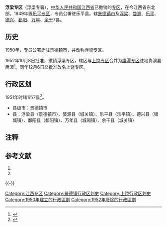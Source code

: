 {{noteTA
|1=zh-hans:余干; zh-hant:餘干
}}
{{Infobox Former Subdivision
|native_name = 
|conventional_long_name = 浮梁专区
|common_name = 浮梁专署
|subdivision = [[专区|专区]]
|nation = {{CHN}}[[江西省|江西省]]
|year_start = 1950年
|event_start = 
|date_start = 
|year_end = 1952年
|event_end = 
|date_end = 
|p1 = 乐平专区
|flag_p1 = Flag of the People's Republic of China.svg
|s1 = 鹰潭专区
|flag_s1 = Flag of the People's Republic of China.svg
|image_flag = 
|image_coat = 
|image_map = 
|image_map_caption = 
|capital = [[景德镇市_(县级)|景德镇市]]
|common_languages       = [[赣语|赣语]]
|stat_year1             = 
|stat_area1             = 
|stat_pop1              = 
|today = 地级[[景德镇市|景德镇市]]、地级[[上饶市|上饶市]]、地级[[鹰潭市|鹰潭市]]
}}
'''浮梁专区'''（浮梁专署），[[中华人民共和国|中华人民共和国]][[江西省|江西省]]已撤销的[[专区|专区]]，在今江西省东北部。1949年置[[乐平专区|乐平专区]]，专员公署驻乐平县。辖[[景德镇市|景德镇市]]及[[浮梁县|浮梁]]、[[婺源县|婺源]]、[[乐平县|乐平]]、[[德兴县|德兴]]、[[鄱阳县|鄱阳]]、[[万年县|万年]]、[[余干县|余干]]7县。

== 历史 ==

1950年，专员公署迁驻景德镇市，并改称浮梁专区。

1952年10月8日批准，撤销浮梁专区，辖区与[[上饶专区|上饶专区]]合并为[[鹰潭专区|鹰潭专区]]驻地贵溪县鹰潭<ref>{{Cite web |url=http://www.xzqh.org/html/show/jx/10364.html |title=1952年江西省行政区划 |access-date=2015-04-25 |archive-date=2016-03-08 |archive-url=https://web.archive.org/web/20160308041806/http://www.xzqh.org/html/show/jx/10364.html |dead-url=no }}</ref>。同年12月6日又批准改名上饶专区。

== 行政区划 ==
1951年时辖1市7县<ref>{{Cite web |url=http://www.xzqh.org/html/show/jx/10363.html |title=1951年江西省行政区划 |access-date=2015-04-25 |archive-date=2016-03-09 |archive-url=https://web.archive.org/web/20160309121932/http://www.xzqh.org/html/show/jx/10363.html |dead-url=no }}</ref>。
* 县级市：景德镇市
* 县：浮梁县（景德镇市）、婺源县（城关镇）、乐平县（乐平镇）、德兴县（银城镇）、鄱阳县（鄱阳镇）、万年县（城厢镇）、余干县（城关镇）

== 注释 ==

{{Reflist|2}}

== 参考文献 ==

# {{Cite book | author = 戴均良等 | title = 《中国古今地名大词典》 | location = 上海 | publisher = 上海辞书出版社 | date = 2005 | language = zh-hans }}
# {{Cite book | author = 史为乐 | title = 《中华人民共和国政区沿革（1949-2002）》 | location = 北京 | publisher = 人民出版社 | date = 2006 | language = zh-hans }}

{{-}}
{{start box}}
{{s-before|[[乐平专区|乐平专区 (1949年9月6日–1950年)]]}}
{{s-title|浮梁专区 (1950年–1952年10月8日)}}
{{s-after|[[鹰潭专区|鹰潭专区 (1952年10月8日–12月6日)]]}}
{{end box}}
{{江西省历史二级政区|nocat}}
[[Category:江西专区|Category:江西专区]]
[[Category:景德镇行政区划史|Category:景德镇行政区划史]]
[[Category:上饶行政区划史|Category:上饶行政区划史]]
[[Category:1950年建立的行政區劃|Category:1950年建立的行政區劃]]
[[Category:1952年廢除的行政區劃|Category:1952年廢除的行政區劃]]